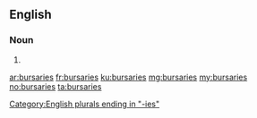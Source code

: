 ==English==

===Noun===
{{head|en|noun plural form}}

# {{plural of|bursary|lang=en}}

[[Category:English plurals ending in "-ies"]]

[[ar:bursaries]]
[[fr:bursaries]]
[[ku:bursaries]]
[[mg:bursaries]]
[[my:bursaries]]
[[no:bursaries]]
[[ta:bursaries]]